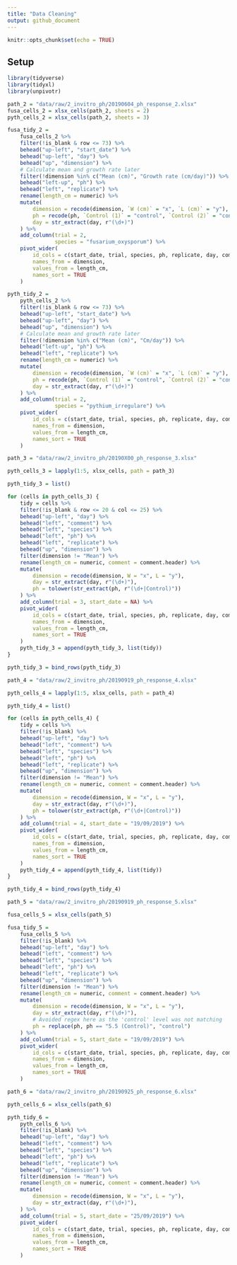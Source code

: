 ---
title: "Data Cleaning"
output: github_document
---

```{r setup, include=FALSE}
knitr::opts_chunk$set(echo = TRUE)
```

## Setup

```{r, message=FALSE}
library(tidyverse)
library(tidyxl)
library(unpivotr)
```

```{r}
path_2 = "data/raw/2_invitro_ph/20190604_ph_response_2.xlsx"
fusa_cells_2 = xlsx_cells(path_2, sheets = 2)
pyth_cells_2 = xlsx_cells(path_2, sheets = 3)
```

```{r}
fusa_tidy_2 =
    fusa_cells_2 %>%
    filter(!is_blank & row <= 73) %>%
    behead("up-left", "start_date") %>%
    behead("up-left", "day") %>%
    behead("up", "dimension") %>%
    # Calculate mean and growth rate later
    filter(!dimension %in% c("Mean (cm)", "Growth rate (cm/day)")) %>%
    behead("left-up", "ph") %>%
    behead("left", "replicate") %>%
    rename(length_cm = numeric) %>%
    mutate(
        dimension = recode(dimension, `W (cm)` = "x", `L (cm)` = "y"),
        ph = recode(ph, `Control (1)` = "control", `Control (2)` = "control_2"),
        day = str_extract(day, r"(\d+)")
    ) %>%
    add_column(trial = 2,
               species = "fusarium_oxysporum") %>%
    pivot_wider(
        id_cols = c(start_date, trial, species, ph, replicate, day, comment),
        names_from = dimension,
        values_from = length_cm,
        names_sort = TRUE
    )
```

```{r}
pyth_tidy_2 =
    pyth_cells_2 %>%
    filter(!is_blank & row <= 73) %>%
    behead("up-left", "start_date") %>%
    behead("up-left", "day") %>%
    behead("up", "dimension") %>%
    # Calculate mean and growth rate later
    filter(!dimension %in% c("Mean (cm)", "Cm/day")) %>%
    behead("left-up", "ph") %>%
    behead("left", "replicate") %>%
    rename(length_cm = numeric) %>%
    mutate(
        dimension = recode(dimension, `W (cm)` = "x", `L (cm)` = "y"),
        ph = recode(ph, `Control (1)` = "control", `Control (2)` = "control_2"),
        day = str_extract(day, r"(\d+)")
    ) %>%
    add_column(trial = 2,
               species = "pythium_irregulare") %>%
    pivot_wider(
        id_cols = c(start_date, trial, species, ph, replicate, day, comment),
        names_from = dimension,
        values_from = length_cm,
        names_sort = TRUE
    )
```

```{r}
path_3 = "data/raw/2_invitro_ph/20190X00_ph_response_3.xlsx"

pyth_cells_3 = lapply(1:5, xlsx_cells, path = path_3)
```

```{r}

pyth_tidy_3 = list()

for (cells in pyth_cells_3) {
    tidy = cells %>%
    filter(!is_blank & row <= 20 & col <= 25) %>%
    behead("up-left", "day") %>%
    behead("left", "comment") %>%
    behead("left", "species") %>%
    behead("left", "ph") %>%
    behead("left", "replicate") %>%
    behead("up", "dimension") %>%
    filter(dimension != "Mean") %>%
    rename(length_cm = numeric, comment = comment.header) %>%
    mutate(
        dimension = recode(dimension, W = "x", L = "y"),
        day = str_extract(day, r"(\d+)"),
        ph = tolower(str_extract(ph, r"(\d+|Control)"))
    ) %>%
    add_column(trial = 3, start_date = NA) %>%
    pivot_wider(
        id_cols = c(start_date, trial, species, ph, replicate, day, comment),
        names_from = dimension,
        values_from = length_cm,
        names_sort = TRUE
    )
    pyth_tidy_3 = append(pyth_tidy_3, list(tidy))
}

pyth_tidy_3 = bind_rows(pyth_tidy_3)
```

```{r}
path_4 = "data/raw/2_invitro_ph/20190919_ph_response_4.xlsx"

pyth_cells_4 = lapply(1:5, xlsx_cells, path = path_4)
```

```{r}
pyth_tidy_4 = list()

for (cells in pyth_cells_4) {
    tidy = cells %>%
    filter(!is_blank) %>%
    behead("up-left", "day") %>%
    behead("left", "comment") %>%
    behead("left", "species") %>%
    behead("left", "ph") %>%
    behead("left", "replicate") %>%
    behead("up", "dimension") %>%
    filter(dimension != "Mean") %>%
    rename(length_cm = numeric, comment = comment.header) %>%
    mutate(
        dimension = recode(dimension, W = "x", L = "y"),
        day = str_extract(day, r"(\d+)"),
        ph = tolower(str_extract(ph, r"(\d+|Control)"))
    ) %>%
    add_column(trial = 4, start_date = "19/09/2019") %>%
    pivot_wider(
        id_cols = c(start_date, trial, species, ph, replicate, day, comment),
        names_from = dimension,
        values_from = length_cm,
        names_sort = TRUE
    )
    pyth_tidy_4 = append(pyth_tidy_4, list(tidy))
}

pyth_tidy_4 = bind_rows(pyth_tidy_4)
```

```{r}
path_5 = "data/raw/2_invitro_ph/20190919_ph_response_5.xlsx"

fusa_cells_5 = xlsx_cells(path_5)
```

```{r}
fusa_tidy_5 = 
    fusa_cells_5 %>%
    filter(!is_blank) %>%
    behead("up-left", "day") %>%
    behead("left", "comment") %>%
    behead("left", "species") %>%
    behead("left", "ph") %>%
    behead("left", "replicate") %>%
    behead("up", "dimension") %>%
    filter(dimension != "Mean") %>%
    rename(length_cm = numeric, comment = comment.header) %>%
    mutate(
        dimension = recode(dimension, W = "x", L = "y"),
        day = str_extract(day, r"(\d+)"),
        # Avoided regex here as the 'control' level was not matching
        ph = replace(ph, ph == "5.5 (Control)", "control")
    ) %>%
    add_column(trial = 5, start_date = "19/09/2019") %>%
    pivot_wider(
        id_cols = c(start_date, trial, species, ph, replicate, day, comment),
        names_from = dimension,
        values_from = length_cm,
        names_sort = TRUE
    )
```

```{r}
path_6 = "data/raw/2_invitro_ph/20190925_ph_response_6.xlsx"

pyth_cells_6 = xlsx_cells(path_6)
```

```{r}
pyth_tidy_6 =
    pyth_cells_6 %>%
    filter(!is_blank) %>%
    behead("up-left", "day") %>%
    behead("left", "comment") %>%
    behead("left", "species") %>%
    behead("left", "ph") %>%
    behead("left", "replicate") %>%
    behead("up", "dimension") %>%
    filter(dimension != "Mean") %>%
    rename(length_cm = numeric, comment = comment.header) %>%
    mutate(
        dimension = recode(dimension, W = "x", L = "y"),
        day = str_extract(day, r"(\d+)"),
    ) %>%
    add_column(trial = 5, start_date = "25/09/2019") %>%
    pivot_wider(
        id_cols = c(start_date, trial, species, ph, replicate, day, comment),
        names_from = dimension,
        values_from = length_cm,
        names_sort = TRUE
    )
```